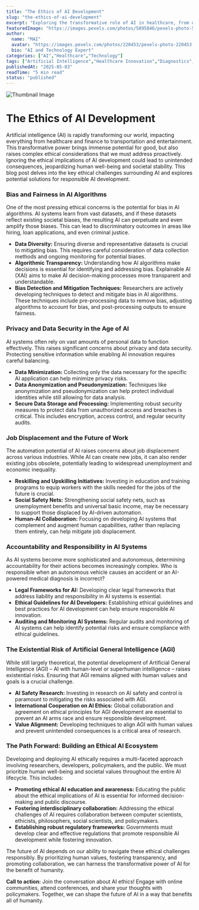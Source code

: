 ```yaml
---
title: "The Ethics of AI Development"
slug: "the-ethics-of-ai-development"
excerpt: "Exploring the transformative role of AI in healthcare, from diagnostics to drug discovery."
featuredImage: "https://images.pexels.com/photos/5895846/pexels-photo-5895846.jpeg?auto=compress&cs=tinysrgb&w=1260&h=750&dpr=1"
author:
  name: "MAI"
  avatar: "https://images.pexels.com/photos/220453/pexels-photo-220453.jpeg?auto=compress&cs=tinysrgb&w=1260&h=750&dpr=1"
  bio: "AI and Technology Expert"
categories: ["AI","Healthcare","Technology"]
tags: ["Artificial Intelligence","Healthcare Innovation","Diagnostics","Drug Discovery"]
publishedAt: "2025-05-03"
readTime: "5 min read"
status: "published"
---
```

![Thumbnail Image](https://images.pexels.com/photos/5895846/pexels-photo-5895846.jpeg?auto=compress&cs=tinysrgb&w=1260&h=750&dpr=1 "AI in Healthcare")

# The Ethics of AI Development

Artificial intelligence (AI) is rapidly transforming our world, impacting everything from healthcare and finance to transportation and entertainment.  This transformative power brings immense potential for good, but also raises complex ethical considerations that we must address proactively.  Ignoring the ethical implications of AI development could lead to unintended consequences, jeopardizing human well-being and societal stability. This blog post delves into the key ethical challenges surrounding AI and explores potential solutions for responsible AI development.

### Bias and Fairness in AI Algorithms

One of the most pressing ethical concerns is the potential for bias in AI algorithms. AI systems learn from vast datasets, and if these datasets reflect existing societal biases, the resulting AI can perpetuate and even amplify those biases. This can lead to discriminatory outcomes in areas like hiring, loan applications, and even criminal justice.

* **Data Diversity:** Ensuring diverse and representative datasets is crucial to mitigating bias. This requires careful consideration of data collection methods and ongoing monitoring for potential biases.
* **Algorithmic Transparency:**  Understanding how AI algorithms make decisions is essential for identifying and addressing bias.  Explainable AI (XAI) aims to make AI decision-making processes more transparent and understandable.
* **Bias Detection and Mitigation Techniques:**  Researchers are actively developing techniques to detect and mitigate bias in AI algorithms. These techniques include pre-processing data to remove bias, adjusting algorithms to account for bias, and post-processing outputs to ensure fairness.

### Privacy and Data Security in the Age of AI

AI systems often rely on vast amounts of personal data to function effectively. This raises significant concerns about privacy and data security.  Protecting sensitive information while enabling AI innovation requires careful balancing.

* **Data Minimization:**  Collecting only the data necessary for the specific AI application can help minimize privacy risks.
* **Data Anonymization and Pseudonymization:**  Techniques like anonymization and pseudonymization can help protect individual identities while still allowing for data analysis.
* **Secure Data Storage and Processing:** Implementing robust security measures to protect data from unauthorized access and breaches is critical.  This includes encryption, access control, and regular security audits.

### Job Displacement and the Future of Work

The automation potential of AI raises concerns about job displacement across various industries. While AI can create new jobs, it can also render existing jobs obsolete, potentially leading to widespread unemployment and economic inequality.

* **Reskilling and Upskilling Initiatives:** Investing in education and training programs to equip workers with the skills needed for the jobs of the future is crucial.
* **Social Safety Nets:** Strengthening social safety nets, such as unemployment benefits and universal basic income, may be necessary to support those displaced by AI-driven automation.
* **Human-AI Collaboration:**  Focusing on developing AI systems that complement and augment human capabilities, rather than replacing them entirely, can help mitigate job displacement.

### Accountability and Responsibility in AI Systems

As AI systems become more sophisticated and autonomous, determining accountability for their actions becomes increasingly complex.  Who is responsible when an autonomous vehicle causes an accident or an AI-powered medical diagnosis is incorrect?

* **Legal Frameworks for AI:**  Developing clear legal frameworks that address liability and responsibility in AI systems is essential.
* **Ethical Guidelines for AI Developers:** Establishing ethical guidelines and best practices for AI development can help ensure responsible AI innovation.
* **Auditing and Monitoring AI Systems:**  Regular audits and monitoring of AI systems can help identify potential risks and ensure compliance with ethical guidelines.

### The Existential Risk of Artificial General Intelligence (AGI)

While still largely theoretical, the potential development of Artificial General Intelligence (AGI) – AI with human-level or superhuman intelligence – raises existential risks.  Ensuring that AGI remains aligned with human values and goals is a crucial challenge.

* **AI Safety Research:**  Investing in research on AI safety and control is paramount to mitigating the risks associated with AGI.
* **International Cooperation on AI Ethics:**  Global collaboration and agreement on ethical principles for AGI development are essential to prevent an AI arms race and ensure responsible development.
* **Value Alignment:**  Developing techniques to align AGI with human values and prevent unintended consequences is a critical area of research.


### The Path Forward: Building an Ethical AI Ecosystem

Developing and deploying AI ethically requires a multi-faceted approach involving researchers, developers, policymakers, and the public.  We must prioritize human well-being and societal values throughout the entire AI lifecycle.  This includes:

* **Promoting ethical AI education and awareness:**  Educating the public about the ethical implications of AI is essential for informed decision-making and public discourse.
* **Fostering interdisciplinary collaboration:**  Addressing the ethical challenges of AI requires collaboration between computer scientists, ethicists, philosophers, social scientists, and policymakers.
* **Establishing robust regulatory frameworks:**  Governments must develop clear and effective regulations that promote responsible AI development while fostering innovation.


The future of AI depends on our ability to navigate these ethical challenges responsibly. By prioritizing human values, fostering transparency, and promoting collaboration, we can harness the transformative power of AI for the benefit of humanity.


**Call to action:**  Join the conversation about AI ethics!  Engage with online communities, attend conferences, and share your thoughts with policymakers.  Together, we can shape the future of AI in a way that benefits all of humanity.
